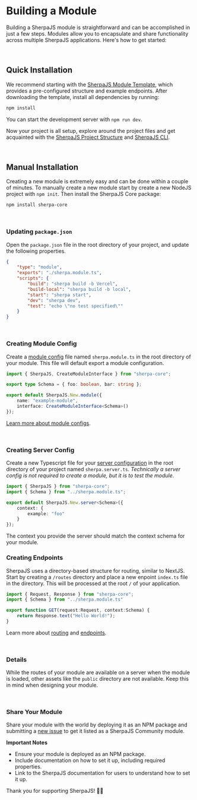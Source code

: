 # Building a Module
Building a SherpaJS module is straightforward and can be accomplished in just a
few steps. Modules allow you to encapsulate and share functionality across
multiple SherpaJS applications. Here's how to get started:


<br/>


## Quick Installation
We recommend starting with the
[SherpaJS Module Template](https://github.com/sellersindustry/SherpaJS-template-module),
which provides a pre-configured structure and example endpoints. After
downloading the template, install all dependencies by running:

```sh
npm install
```

You can start the development server with `npm run dev`.

Now your project is all setup, explore around the project files and get
acquainted with the [SherpaJS Project Structure](/structure) and
[SherpaJS CLI](/api/cli).


<br/>


## Manual Installation
Creating a new module is extremely easy and can be done within a couple of
minutes. To manually create a new module start by create a new NodeJS project
with `npm init`. Then install the SherpaJS Core package:

```sh
npm install sherpa-core
```


<br/>



### Updating `package.json`
Open the `package.json` file in the root directory of your project, and
update the following properties.

```json title="package.json"
{
    "type": "module",
	"exports": "./sherpa.module.ts",
    "scripts": {
        "build": "sherpa build -b Vercel",
        "build-local": "sherpa build -b local",
        "start": "sherpa start",
        "dev": "sherpa dev",
        "test": "echo \"no test specified\""
    }
}
```


<br/>

### Creating Module Config
Create a [module config](/build/module-config) file named `sherpa.module.ts` in
the root directory of your module. This file will default export a module
configuration.

```typescript title="sherpa.module.ts"
import { SherpaJS, CreateModuleInterface } from "sherpa-core";

export type Schema = { foo: boolean, bar: string };

export default SherpaJS.New.module({
    name: "example-module",
    interface: CreateModuleInterface<Schema>()
});
```

[Learn more about module configs](/build/module-config).


<br/>


### Creating Server Config
Create a new Typescript file for your [server configuration](/build/server-config)
in the root directory of your project named `sherpa.server.ts`. *Technically a
server config is not required to create a module, but it is to test the module*.

```typescript title="sherpa.server.ts"
import { SherpaJS } from "sherpa-core";
import { Schema } from "../sherpa.module.ts";

export default SherpaJS.New.server<Schema>({
    context: {
        example: "foo"
    }
});
```

The context you provide the server should match the context schema for your module.


### Creating Endpoints
SherpaJS uses a directory-based structure for routing, similar to NextJS. Start
by creating a `/routes` directory and place a new enpoint `index.ts` file in the
directory. This will be processed at the root `/` of your application.

```typescript title="routes/index.ts"
import { Request, Response } from "sherpa-core";
import { Schema } from "../sherpa.module.ts"

export function GET(request:Request, context:Schema) {
    return Response.text("Hello World!");
}
```

Learn more about [routing](/build/rounting) and [endpoints](/build/endpoints).


<br/>


### Details
While the routes of your module are available on a server when the module is
loaded, other assets like the `public` directory are not available. Keep this
in mind when designing your module.


<br/>


### Share Your Module
Share your module with the world by deploying it as an NPM package and
submitting a
[new issue](https://github.com/sellersindustry/SherpaJS/issues/new/choose)
to get it listed as a SherpaJS Community module.

**Important Notes**
  * Ensure your module is deployed as an NPM package.
  * Include documentation on how to set it up, including required properties.
  * Link to the SherpaJS documentation for users to understand how to set it up.

Thank you for supporting SherpaJS! 🎉🥳


